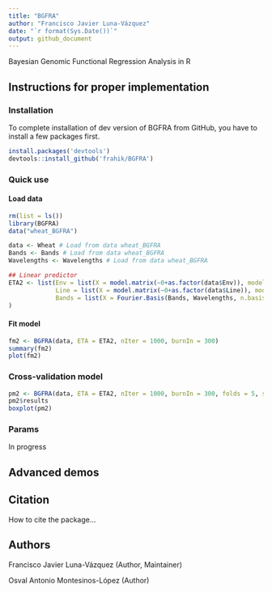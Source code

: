 ```yaml
---
title: "BGFRA"
author: "Francisco Javier Luna-Vázquez"
date: "`r format(Sys.Date())`"
output: github_document
---
```


Bayesian Genomic Functional Regression Analysis in R

## Instructions for proper implementation

### Installation

To complete installation of dev version of BGFRA from GitHub, you have to install a few packages first.

```r
install.packages('devtools')
devtools::install_github('frahik/BGFRA')
```

### Quick use 

#### Load data

```r
rm(list = ls())
library(BGFRA)
data("wheat_BGFRA")

data <- Wheat # Load from data wheat_BGFRA
Bands <- Bands # Load from data wheat_BGFRA
Wavelengths <- Wavelengths # Load from data wheat_BGFRA

## Linear predictor
ETA2 <- list(Env = list(X = model.matrix(~0+as.factor(data$Env)), model = "FIXED"),
             Line = list(X = model.matrix(~0+as.factor(data$Line)), model = "BRR"),
             Bands = list(X = Fourier.Basis(Bands, Wavelengths, n.basis = 21, interaction = NULL), model = "BRR")
)
```

#### Fit model

```r
fm2 <- BGFRA(data, ETA = ETA2, nIter = 1000, burnIn = 300)
summary(fm2)
plot(fm2)
```

### Cross-validation model

```r
pm2 <- BGFRA(data, ETA = ETA2, nIter = 1000, burnIn = 300, folds = 5, set_seed =10)
pm2$results
boxplot(pm2)
```

### Params

In progress

## Advanced demos


## Citation

How to cite the package...

## Authors

Francisco Javier Luna-Vázquez (Author, Maintainer)

Osval Antonio Montesinos-López (Author)
